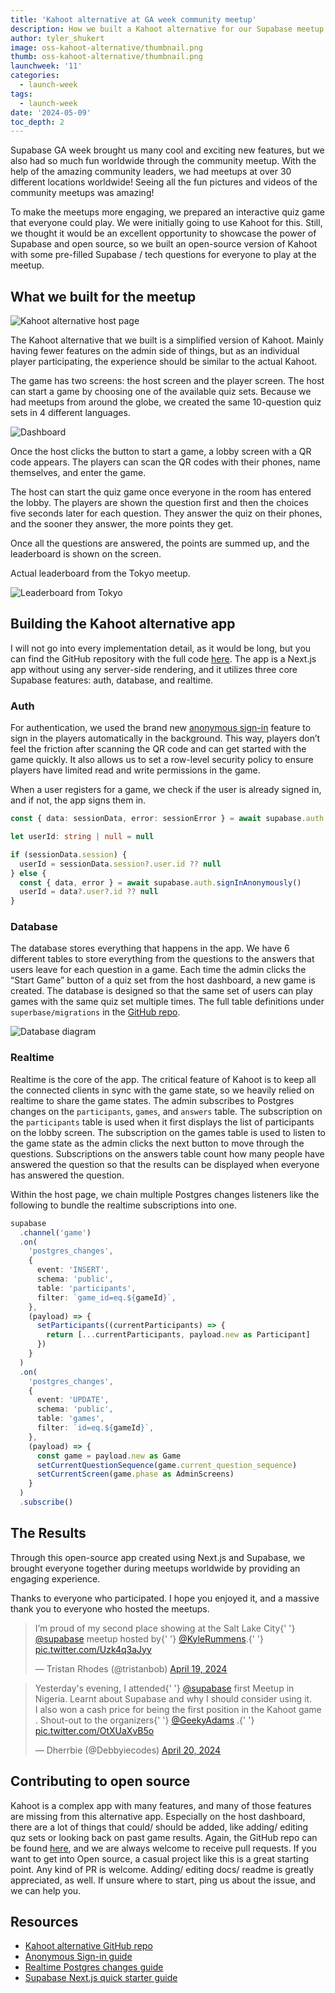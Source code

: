 ```yaml
---
title: 'Kahoot alternative at GA week community meetup'
description: How we built a Kahoot alternative for our Supabase meetup to boost up the community meetup.
author: tyler_shukert
image: oss-kahoot-alternative/thumbnail.png
thumb: oss-kahoot-alternative/thumbnail.png
launchweek: '11'
categories:
  - launch-week
tags:
  - launch-week
date: '2024-05-09'
toc_depth: 2
---
```


Supabase GA week brought us many cool and exciting new features, but we also had so much fun worldwide through the community meetup. With the help of the amazing community leaders, we had meetups at over 30 different locations worldwide! Seeing all the fun pictures and videos of the community meetups was amazing!

To make the meetups more engaging, we prepared an interactive quiz game that everyone could play. We were initially going to use Kahoot for this. Still, we thought it would be an excellent opportunity to showcase the power of Supabase and open source, so we built an open-source version of Kahoot with some pre-filled Supabase / tech questions for everyone to play at the meetup.

## What we built for the meetup

![Kahoot alternative host page](/images/blog/oss-kahoot-alternative/host-page.png)

The Kahoot alternative that we built is a simplified version of Kahoot. Mainly having fewer features on the admin side of things, but as an individual player participating, the experience should be similar to the actual Kahoot.

The game has two screens: the host screen and the player screen. The host can start a game by choosing one of the available quiz sets. Because we had meetups from around the globe, we created the same 10-question quiz sets in 4 different languages.

![Dashboard](/images/blog/oss-kahoot-alternative/dashboard.png)

Once the host clicks the button to start a game, a lobby screen with a QR code appears. The players can scan the QR codes with their phones, name themselves, and enter the game.

The host can start the quiz game once everyone in the room has entered the lobby. The players are shown the question first and then the choices five seconds later for each question. They answer the quiz on their phones, and the sooner they answer, the more points they get.

Once all the questions are answered, the points are summed up, and the leaderboard is shown on the screen.

Actual leaderboard from the Tokyo meetup.

![Leaderboard from Tokyo](/images/blog/oss-kahoot-alternative/results.png)

## Building the Kahoot alternative app

I will not go into every implementation detail, as it would be long, but you can find the GitHub repository with the full code [here](https://github.com/supabase-community/kahoot-alternative). The app is a Next.js app without using any server-side rendering, and it utilizes three core Supabase features: auth, database, and realtime.

### Auth

For authentication, we used the brand new [anonymous sign-in](https://supabase.com/docs/guides/auth/auth-anonymous) feature to sign in the players automatically in the background. This way, players don’t feel the friction after scanning the QR code and can get started with the game quickly. It also allows us to set a row-level security policy to ensure players have limited read and write permissions in the game.

When a user registers for a game, we check if the user is already signed in, and if not, the app signs them in.

```typescript
const { data: sessionData, error: sessionError } = await supabase.auth.getSession()

let userId: string | null = null

if (sessionData.session) {
  userId = sessionData.session?.user.id ?? null
} else {
  const { data, error } = await supabase.auth.signInAnonymously()
  userId = data?.user?.id ?? null
}
```

### Database

The database stores everything that happens in the app. We have 6 different tables to store everything from the questions to the answers that users leave for each question in a game. Each time the admin clicks the “Start Game” button of a quiz set from the host dashboard, a new game is created. The database is designed so that the same set of users can play games with the same quiz set multiple times. The full table definitions under `superbase/migrations` in the [GitHub repo](https://github.com/supabase-community/kahoot-alternative/tree/main/supabase/migrations).

![Database diagram](/images/blog/oss-kahoot-alternative/erd.png)

### Realtime

Realtime is the core of the app. The critical feature of Kahoot is to keep all the connected clients in sync with the game state, so we heavily relied on realtime to share the game states. The admin subscribes to Postgres changes on the `participants`, `games`, and `answers` table. The subscription on the `participants` table is used when it first displays the list of participants on the lobby screen. The subscription on the games table is used to listen to the game state as the admin clicks the next button to move through the questions. Subscriptions on the answers table count how many people have answered the question so that the results can be displayed when everyone has answered the question.

Within the host page, we chain multiple Postgres changes listeners like the following to bundle the realtime subscriptions into one.

```typescript
supabase
  .channel('game')
  .on(
    'postgres_changes',
    {
      event: 'INSERT',
      schema: 'public',
      table: 'participants',
      filter: `game_id=eq.${gameId}`,
    },
    (payload) => {
      setParticipants((currentParticipants) => {
        return [...currentParticipants, payload.new as Participant]
      })
    }
  )
  .on(
    'postgres_changes',
    {
      event: 'UPDATE',
      schema: 'public',
      table: 'games',
      filter: `id=eq.${gameId}`,
    },
    (payload) => {
      const game = payload.new as Game
      setCurrentQuestionSequence(game.current_question_sequence)
      setCurrentScreen(game.phase as AdminScreens)
    }
  )
  .subscribe()
```

## The Results

Through this open-source app created using Next.js and Supabase, we brought everyone together during meetups worldwide by providing an engaging experience.

Thanks to everyone who participated. I hope you enjoyed it, and a massive thank you to everyone who hosted the meetups.

<blockquote class="twitter-tweet">
  <p lang="en" dir="ltr">
    I’m proud of my second place showing at the Salt Lake City{' '}
    <a href="https://twitter.com/supabase?ref_src=twsrc%5Etfw">@supabase</a> meetup hosted by{' '}
    <a href="https://twitter.com/KyleRummens?ref_src=twsrc%5Etfw">@KyleRummens</a>.{' '}
    <a href="https://t.co/Uzk4q3aJyy">pic.twitter.com/Uzk4q3aJyy</a>
  </p>
  &mdash; Tristan Rhodes (@tristanbob) <a href="https://twitter.com/tristanbob/status/1781340495899406511?ref_src=twsrc%5Etfw">April 19, 2024</a>
</blockquote> <script async src="https://platform.twitter.com/widgets.js" charset="utf-8"></script>

<blockquote class="twitter-tweet">
  <p lang="en" dir="ltr">
    Yesterday&#39;s evening, I attended{' '}
    <a href="https://twitter.com/supabase?ref_src=twsrc%5Etfw">@supabase</a> first Meetup in
    Nigeria. Learnt about Supabase and why I should consider using it. <br />I also won a cash price
    for being the first position in the Kahoot game . Shout-out to the organizers{' '}
    <a href="https://twitter.com/GeekyAdams?ref_src=twsrc%5Etfw">@GeekyAdams</a> .{' '}
    <a href="https://t.co/OtXUaXvB5o">pic.twitter.com/OtXUaXvB5o</a>
  </p>
  &mdash; Dherrbie (@Debbyiecodes) <a href="https://twitter.com/Debbyiecodes/status/1781626949552525323?ref_src=twsrc%5Etfw">April 20, 2024</a>
</blockquote> <script async src="https://platform.twitter.com/widgets.js" charset="utf-8"></script>

## Contributing to open source

Kahoot is a complex app with many features, and many of those features are missing from this alternative app. Especially on the host dashboard, there are a lot of things that could/ should be added, like adding/ editing quz sets or looking back on past game results. Again, the GitHub repo can be found [here](https://github.com/supabase-community/kahoot-alternative), and we are always welcome to receive pull requests. If you want to get into Open source, a casual project like this is a great starting point. Any kind of PR is welcome. Adding/ editing docs/ readme is greatly appreciated, as well. If unsure where to start, ping us about the issue, and we can help you.

## Resources

- [Kahoot alternative GitHub repo](https://github.com/supabase-community/kahoot-alternative)
- [Anonymous Sign-in guide](https://supabase.com/docs/guides/auth/auth-anonymous)
- [Realtime Postgres changes guide](https://supabase.com/docs/guides/realtime/postgres-changes)
- [Supabase Next.js quick starter guide](https://supabase.com/docs/guides/getting-started/quickstarts/nextjs)
